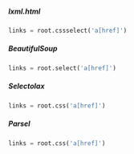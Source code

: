 ::: {.panel-tabset}

##### lxml.html

```python
links = root.cssselect('a[href]')
```
##### BeautifulSoup

```python
links = root.select('a[href]')
```
##### Selectolax

```python
links = root.css('a[href]')
```
##### Parsel

```python
links = root.css('a[href]')
```
:::